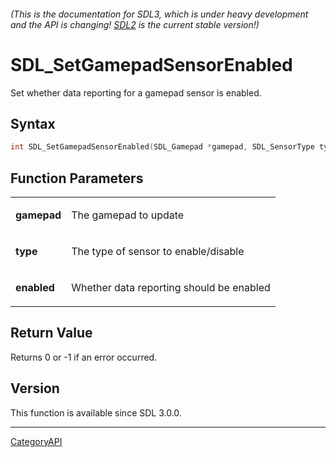 ====== (This is the documentation for SDL3, which is under heavy development and the API is changing! [https://wiki.libsdl.org/ SDL2] is the current stable version!) ======
= SDL_SetGamepadSensorEnabled =

Set whether data reporting for a gamepad sensor is enabled.

== Syntax ==

<syntaxhighlight lang='c'>
int SDL_SetGamepadSensorEnabled(SDL_Gamepad *gamepad, SDL_SensorType type, SDL_bool enabled);
</syntaxhighlight>

== Function Parameters ==

{|
|'''gamepad'''
|The gamepad to update
|-
|'''type'''
|The type of sensor to enable/disable
|-
|'''enabled'''
|Whether data reporting should be enabled
|}

== Return Value ==

Returns 0 or -1 if an error occurred.

== Version ==

This function is available since SDL 3.0.0.

----
[[CategoryAPI]]


